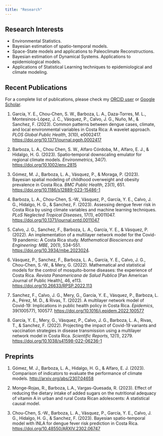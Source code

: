 ```yaml
---
title: "Research"
---
```


## Research Interests

-   Environmental Statistics.
-   Bayesian estimation of spatio-temporal models.
-   Space-State models and applications to Paleoclimate Reconstructions.
-   Bayesian estimation of Dynamical Systems. Applications to epidemiological models.
-   Applications of Statistical Learning techniques to epidemiological and climate modeling.

## Recent Publications

For a complete list of publications, please check my [ORCID user](https://orcid.org/0000-0002-7009-5207) or [Google Scholar](https://scholar.google.com/citations?user=gzstLXwAAAAJ&hl=es).

1. García, Y. E., Chou-Chen, S. W., Barboza, L. A., Daza-Torres, M. L., Montesinos-López, J. C., Vásquez, P., Calvo, J. G., Nuño, M., & Sanchez, F. (2023). Common patterns between dengue cases, climate, and local environmental variables in Costa Rica: A wavelet approach. *PLOS Global Public Health*, 3(10), e0002417. <https://doi.org/10.1371/journal.pgph.0002417>

1.  Barboza, L. A., Chou Chen, S. W., Alfaro Córdoba, M., Alfaro, E. J., & Hidalgo, H. G. (2023). Spatio‐temporal downscaling emulator for regional climate models. *Environmetrics*, 34(7). <https://doi.org/10.1002/env.2815>

2.  Gómez, M. J., Barboza, L. A., Vásquez, P., & Moraga, P. (2023). Bayesian spatial modeling of childhood overweight and obesity prevalence in Costa Rica. *BMC Public Health*, 23(1), 651. <https://doi.org/10.1186/s12889-023-15486-1>

3.  Barboza, L. A., Chou-Chen, S.-W., Vásquez, P., García, Y. E., Calvo, J. G., Hidalgo, H. G., & Sanchez, F. (2023). Assessing dengue fever risk in Costa Rica by using climate variables and machine learning techniques. *PLoS Neglected Tropical Diseases*, 17(1), e0011047. <https://doi.org/10.1371/journal.pntd.0011047>

4.  Calvo, J. G., Sanchez, F., Barboza, L. A., García, Y. E., & Vásquez, P. (2022). An implementation of a multilayer network model for the Covid-19 pandemic: A Costa Rica study. *Mathematical Biosciences and Engineering: MBE*, 20(1), 534--551. <https://doi.org/10.3934/mbe.2023024>.

5.  Vásquez, P., Sanchez, F., Barboza, L. A., García, Y. E., Calvo, J. G., Chou-Chen, S.-W., & Mery, G. (2022). Mathematical and statistical models for the control of mosquito-borne diseases: the experience of Costa Rica. *Revista Panamericana de Salud Publica* \[Pan American Journal of Public Health\], 46, e113. <https://doi.org/10.26633/RPSP.2022.113>

6.  Sanchez, F., Calvo, J. G., Mery, G., García, Y. E., Vásquez, P., Barboza, L. A., Pérez, M. D., & Rivas, T. (2022). A multilayer network model of Covid-19: Implications in public health policy in Costa Rica. *Epidemics*, 39(100577), 100577. <https://doi.org/10.1016/j.epidem.2022.100577>

7.  García, Y. E., Mery, G., Vásquez, P., Calvo, J. G., Barboza, L. A., Rivas, T., & Sanchez, F. (2022). Projecting the impact of Covid-19 variants and vaccination strategies in disease transmission using a multilayer network model in Costa Rica. *Scientific Reports*, 12(1), 2279. <https://doi.org/10.1038/s41598-022-06236-1>

## Preprints

1.  Gómez, M. J., Barboza, L. A., Hidalgo, H. G., & Alfaro, E. J. (2023). Comparison of indicators to evaluate the performance of climate models. <http://arxiv.org/abs/2307.04658>

2.  Monge-Rojas, R., Barboza, L.A., Vargas-Quesada, R. (2023). Effect of reducing the dietary intake of added sugars on the nutritional adequacy of vitamin A in urban and rural Costa Rican adolescents: A statistical causal model.

3.  Chou-Chen, S.-W., Barboza, L. A., Vásquez, P., García, Y. E., Calvo, J. G., Hidalgo, H. G., & Sanchez, F. (2023). Bayesian spatio-temporal model with INLA for dengue fever risk prediction in Costa Rica. <https://doi.org/10.48550/ARXIV.2302.06747>

